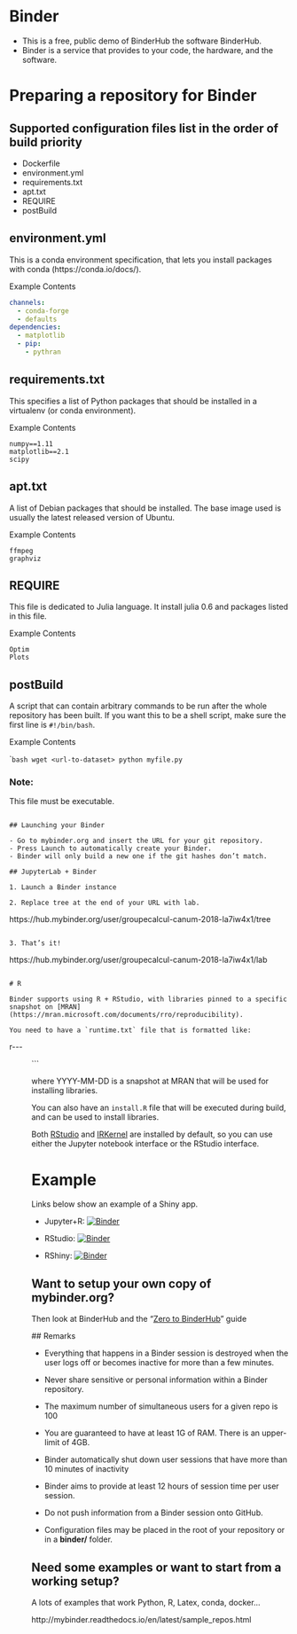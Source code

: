 # Binder 

- This is a free, public demo of BinderHub the software BinderHub.
- Binder is a service that provides to your code, the hardware, and the software.

# Preparing a repository for Binder

## Supported configuration files list in the order of build priority

- Dockerfile
- environment.yml  
- requirements.txt 
- apt.txt
- REQUIRE
- postBuild

## environment.yml

This is a conda environment specification, that lets you install packages with conda (https://conda.io/docs/).

Example Contents
```yaml
channels:
  - conda-forge
  - defaults
dependencies:
  - matplotlib
  - pip:
    - pythran
```

## requirements.txt

This specifies a list of Python packages that should be installed in a virtualenv (or conda environment).

Example Contents

~~~
numpy==1.11
matplotlib==2.1
scipy
~~~

## apt.txt

A list of Debian packages that should be installed. The base image used is usually the latest released version of Ubuntu.

Example Contents

~~~
ffmpeg
graphviz
~~~

## REQUIRE

This file is dedicated to Julia language. It install julia 0.6 and packages listed in this file.

Example Contents

~~~
Optim
Plots
~~~

## postBuild
A script that can contain arbitrary commands to be run after the whole repository has been built. If you want this to be a shell script, make sure the first line is `#!/bin/bash`.

Example Contents

````bash
wget <url-to-dataset>
python myfile.py
```

### Note:
This file must be executable.
```

## Launching your Binder

- Go to mybinder.org and insert the URL for your git repository. 
- Press Launch to automatically create your Binder. 
- Binder will only build a new one if the git hashes don’t match.

## JupyterLab + Binder

1. Launch a Binder instance

2. Replace tree at the end of your URL with lab.
```
https://hub.mybinder.org/user/groupecalcul-canum-2018-la7iw4x1/tree
```

3. That’s it!
```
https://hub.mybinder.org/user/groupecalcul-canum-2018-la7iw4x1/lab
```

# R 

Binder supports using R + RStudio, with libraries pinned to a specific
snapshot on [MRAN](https://mran.microsoft.com/documents/rro/reproducibility).

You need to have a `runtime.txt` file that is formatted like:

```
r-<YYYY>-<MM>-<DD>
```

where YYYY-MM-DD is a snapshot at MRAN that will be used for installing
libraries.

You can also have an `install.R` file that will be executed during build,
and can be used to install libraries.

Both [RStudio](https://www.rstudio.com/) and [IRKernel](https://irkernel.github.io/)
are installed by default, so you can use either the Jupyter notebook interface or
the RStudio interface.

# Example

Links below show an example of a Shiny app.

- Jupyter+R: [![Binder](http://mybinder.org/badge.svg)](http://beta.mybinder.org/v2/gh/binder-examples/r/master?filepath=index.ipynb)

- RStudio: [![Binder](http://mybinder.org/badge.svg)](http://beta.mybinder.org/v2/gh/binder-examples/r/master?urlpath=rstudio)

- RShiny: [![Binder](http://mybinder.org/badge.svg)](http://beta.mybinder.org/v2/gh/binder-examples/r/master?urlpath=shiny/bus-dashboard/)

## Want to setup your own copy of mybinder.org? 

Then look at BinderHub and the "[Zero to BinderHub](https://zero-to-jupyterhub.readthedocs.io/en/latest/index.html)" guide 

 ## Remarks
 
 - Everything that happens in a Binder session is destroyed when the user logs off or becomes inactive for more than a few minutes.
 

 - Never share sensitive or personal information within a Binder repository.
 

 - The maximum number of simultaneous users for a given repo is 100
 

 - You are guaranteed to have at least 1G of RAM. There is an upper-limit of 4GB.
 

 - Binder automatically shut down user sessions that have more than 10 minutes of inactivity
 

 - Binder aims to provide at least 12 hours of session time per user session.
 

 - Do not push information from a Binder session onto GitHub.
 

 - Configuration files may be placed in the root of your repository or in a **binder/** folder.

## Need some examples or want to start from a working setup? 

A lots of examples that work Python, R, Latex, conda, docker...

http://mybinder.readthedocs.io/en/latest/sample_repos.html
